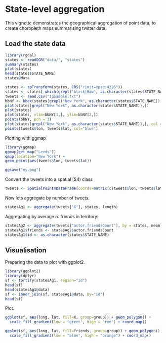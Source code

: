 State-level aggregation
========================================================

This vignette demonstrates the geographical aggregation of 
point data, to create choropleth maps summarising twitter data.

## Load the state data

```r
library(rgdal)
states <- readOGR("data/", "states")
summary(states)
plot(states)
head(states$STATE_NAME)
states@data

states <- spTransform(states, CRS("+init=epsg:4326"))
states <- states[-which(grepl("Alask|Haw", as.character(states$STATE_NAME))),]
tweets <- read.csv("1pSample.txt")
bbNY <- bbox(states[grepl("New York", as.character(states$STATE_NAME)),])
plot(states[grepl("New York", as.character(states$STATE_NAME)),])
plot(states)
plot(states, xlim=bbNY[1,], ylim=bbNY[2,])
points(bbNY, pch = 3)
plot(states[grepl("New York", as.character(states$STATE_NAME)),], col = "green", add = T)
points(tweets$lon, tweets$lat, col="blue")
```

Plotting with ggmap

```r
library(ggmap)
ggmap(get_map("Leeds"))
qmap(location="New York") +
geom_point(aes(tweets$lon, tweets$lat))

ggsave("ny.png")
```


Convert the tweets into a spatial (S4) class

```r
tweets <- SpatialPointsDataFrame(coords=matrix(c(tweets$lon, tweets$lat), ncol=2),data=tweets, proj4string=CRS("+init=epsg:4326"))
```

Now lets aggregate by number of tweets.

```r
statesAg1 <- aggregate(tweets["X"], states, length)
```

Aggregating by average n. friends in territory:

```r
statesAg2 <- aggregate(tweets["actor.friendsCount"], by = states, mean)
statesAg1$friends <- statesAg2$actor.friendsCount
statesAg1$id <- as.character(states$STATE_NAME)
```

## Visualisation

Preparing the data to plot with ggplot2.

```r
library(ggplot2)
library(dplyr)
sf <- fortify(statesAg1, region="id")
head(sf)
head(statesAg1@data)
sf <- inner_join(sf, statesAg1@data, by="id")
head(sf)
```

Plot.

```r
ggplot(sf, aes(long, lat, fill=X, group=group)) + geom_polygon() +
  scale_fill_gradient(low = "green", high = "red") + coord_map()

ggplot(sf, aes(long, lat, fill=friends, group=group)) + geom_polygon() +
  scale_fill_gradient(low = "blue", high = "orange") + coord_map()
```



